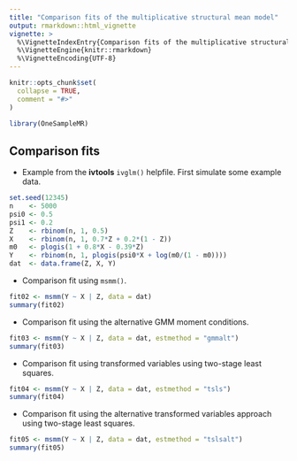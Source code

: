 ```yaml
---
title: "Comparison fits of the multiplicative structural mean model"
output: rmarkdown::html_vignette
vignette: >
  %\VignetteIndexEntry{Comparison fits of the multiplicative structural mean model}
  %\VignetteEngine{knitr::rmarkdown}
  %\VignetteEncoding{UTF-8}
---
```


```r
knitr::opts_chunk$set(
  collapse = TRUE,
  comment = "#>"
)
```

```r
library(OneSampleMR)
```

## Comparison fits

* Example from the **ivtools** `ivglm()` helpfile. First simulate some example data.

```r
set.seed(12345)
n    <- 5000
psi0 <- 0.5
psi1 <- 0.2
Z    <- rbinom(n, 1, 0.5)
X    <- rbinom(n, 1, 0.7*Z + 0.2*(1 - Z))
m0   <- plogis(1 + 0.8*X - 0.39*Z)
Y    <- rbinom(n, 1, plogis(psi0*X + log(m0/(1 - m0))))
dat  <- data.frame(Z, X, Y)
```

* Comparison fit using `msmm()`.

```r
fit02 <- msmm(Y ~ X | Z, data = dat)
summary(fit02)
```

* Comparison fit using the alternative GMM moment conditions.

```r
fit03 <- msmm(Y ~ X | Z, data = dat, estmethod = "gmmalt")
summary(fit03)
```

* Comparison fit using transformed variables using two-stage least squares.

```r
fit04 <- msmm(Y ~ X | Z, data = dat, estmethod = "tsls")
summary(fit04)
```

* Comparison fit using the alternative transformed variables approach using two-stage least squares.

```r
fit05 <- msmm(Y ~ X | Z, data = dat, estmethod = "tslsalt")
summary(fit05)
```
